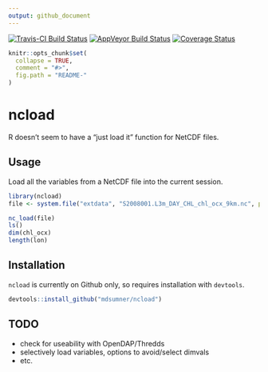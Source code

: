 ```yaml
---
output: github_document
---
```


<!-- README.md is generated from README.Rmd. Please edit that file -->

[![Travis-CI Build Status](https://travis-ci.org/.svg?branch=master)](https://travis-ci.org/)
[![AppVeyor Build Status](https://ci.appveyor.com/api/projects/status/github/<USERNAME>/<REPO>?branch=master&svg=true)](https://ci.appveyor.com/project/<USERNAME>/<REPO>)
[![Coverage Status](https://img.shields.io/codecov/c/github//master.svg)](https://codecov.io/github/?branch=master)

```r
knitr::opts_chunk$set(
  collapse = TRUE,
  comment = "#>",
  fig.path = "README-"
)
```

# ncload

R doesn't seem to have a "just load it" function for NetCDF files. 

## Usage

Load all the variables from a NetCDF file into the current session. 

```r
library(ncload)
file <- system.file("extdata", "S2008001.L3m_DAY_CHL_chl_ocx_9km.nc", package = "ncload")

nc_load(file)
ls()
dim(chl_ocx)
length(lon)
```


## Installation

`ncload` is currently on Github only, so requires installation with `devtools`. 


```r
devtools::install_github("mdsumner/ncload")
```
## TODO

* check for useability with OpenDAP/Thredds
* selectively load variables, options to avoid/select dimvals
* etc. 

